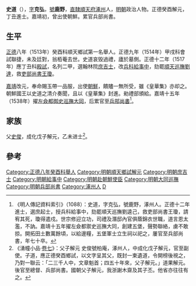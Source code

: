 {{明清人物信息框
| 姓名 = 史道
| 原名 =
| 圖片名稱 = 
| 圖片大小 = 220px
| 圖片說明 = 
| 最高職務 = 兵部尚書
| 國家 = 大明
| 爵位 =
| 籍貫 = [[北直隸|直隸]][[順天府|順天府]][[涿州|涿州]]
| 族裔 = 
| 字號 = 字克弘，號鹿野
| 室名 = 
| 諡號 = 
| 出生日期 = 成化二十一年（1485年）
| 出生地點 = 
| 逝世日期 = 嘉靖三十三年（1554年）
| 逝世地點 = 
| 墓葬 =
| 配偶 =
| 親屬 = 父 [[史俊|史俊]]
| 出身 = 
*正德八年癸酉科順天鄉試第一名舉人
*正德十二年丁丑科進士出身
| 經歷 = 
| 著作 =
}}

'''史道'''（{{bd|1485年||1554年||Shi}}），[[表字|字]]'''克弘'''，[[號|號]]'''鹿野'''，[[北直隸|直隸]][[順天府|順天府]][[涿州|涿州]]人，[[明朝|明朝]]政治人物。正德癸酉解元，丁丑進士。嘉靖初，曾出使朝鮮。累官兵部尚書。

== 生平 ==
[[正德_(明朝)|正德]]八年（1513年）癸酉科順天鄉試第一名舉人。正德九年（1514年）甲戌科會試聯捷，未及廷對，翁栢菴去世。史道哀毁過禮，廬於墓側。正德十二年（1517年）應丁丑科[[殿試|殿試]]，名列二甲，選翰林院[[庶吉士|庶吉士]]，改[[兵科|兵科]][[給事中|給事中]]，劾罷[[順天巡撫|順天巡撫]][[劉達|劉達]]，救[[吏部尚書|吏部尚書]][[王瓊|王瓊]]。

[[嘉靖|嘉靖]]改元，奉命賜玉帶一品服，出使[[朝鮮|朝鮮]]，饋贐一無所受，雖《皇華集》亦却之。朝鮮國王以史道之清介奏聞，且以《皇華集》封進。勑禮部頒給。嘉靖十五年（1538年）擢[[左僉都御史|左僉都御史]][[巡撫|巡撫]][[大同|大同]]，后累官至[[兵部尚書|兵部尚書]]<ref>《明人傳記資料索引》（1088）：史道，字克弘，號鹿野，涿州人。正德十二年進士，選庶起士，授兵科給事中，劾罷順天巡撫劉逵己，救吏部尚書王瓊，請宥其死，瓊得遣戍。世宗修迎立功，司禮及潛邸內官俱蔭錦衣世職，道言恩太濫，不訥。嘉靖十五年擢左僉都禦史巡撫大同，創建五堡，聲勢聯絡，虜不敢掠。開拓田土數萬餘頃，以給邊糧，五堡軍士立生祠以祀之，屢官至兵部尚書，年七十卒。</ref>。

==家族==
父[[史俊|史俊]]，成化戊子解元，乙未进士<ref>《湧幢小品·[[s:湧幢小品/07#父子解元|卷七]]》：父子解元 史俊號柏庵，涿州人，中成化戊子解元，官至副使。子道，應正德癸酉鄉試，以文字呈其父，既封一柬遺道，令開榜後視之，乃對一聯云：「二三千人中，文章魁首；四五十年來，父子解元。」道果解元。後官至總督、兵部尚書。國朝父子解元，我浙謝木齋及其子丕。他省亦往往有之。</ref>。

==參考==
{{reflist}}

{{正德十二年丁丑科殿試金榜}}
{{DEFAULTSORT:Shi史}}
[[Category:正德八年癸酉科舉人|Category:正德八年癸酉科舉人]]
[[Category:明朝順天鄉試解元|Category:明朝順天鄉試解元]]
[[Category:明朝庶吉士|Category:明朝庶吉士]]
[[Category:明朝給事中|Category:明朝給事中]]
[[Category:明朝赴朝鮮使臣|Category:明朝赴朝鮮使臣]]
[[Category:明朝大同巡撫|Category:明朝大同巡撫]]
[[Category:明朝兵部尚書|Category:明朝兵部尚書]]
[[Category:涿州人|Category:涿州人]]
[[Category:史姓|D]]